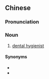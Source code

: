 {{also|洁牙士}}
==Chinese==
{{zh-forms|s=洁牙士}}

===Pronunciation===
{{zh-pron
|m=jiéyáshì
|cat=n
}}

===Noun===
{{zh-noun}}

# [[dental hygienist]]

====Synonyms====
* {{zh-l|洗牙師}}
* {{zh-l|牙科保健員}}

{{zh-cat|Occupations}}